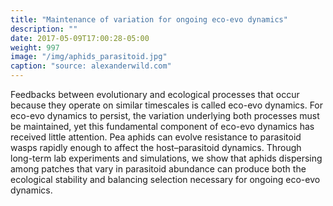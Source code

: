 ```yaml
---
title: "Maintenance of variation for ongoing eco-evo dynamics"
description: ""
date: 2017-05-09T17:00:28-05:00
weight: 997
image: "/img/aphids_parasitoid.jpg"
caption: "source: alexanderwild.com"
---
```



Feedbacks between evolutionary and ecological processes that occur because
they operate on similar timescales is called eco-evo dynamics.
For eco-evo dynamics to persist, the variation underlying both 
processes must be maintained, yet this fundamental component of eco-evo 
dynamics has received little attention.
Pea aphids can evolve resistance to parasitoid wasps rapidly enough to affect 
the host--parasitoid dynamics.
Through long-term lab experiments and simulations, we show that aphids 
dispersing among patches that vary in parasitoid abundance can produce both
the ecological stability and balancing selection necessary for ongoing
eco-evo dynamics.




